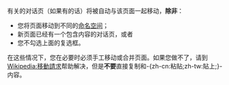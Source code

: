 有关的对话页（如果有的话）将被自动与该页面一起移动，'''除非'''：
*您将页面移动到不同的[[Wikipedia:命名空间|命名空间]]；
*新页面已经有一个包含内容的对话页，或者
*您不勾选上面的复选框。

在这些情况下，您在必要时必须手工移动或合并页面。如果您做不了，请到[[Wikipedia:移動請求|Wikipedia:移動請求]]帮助解决，但是'''不要'''直接复制和-{zh-cn:粘贴;zh-tw:貼上;}-内容。
